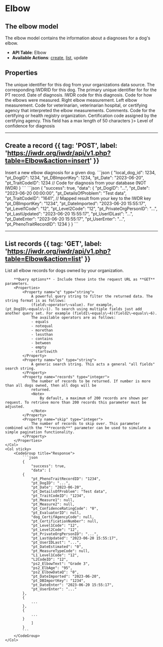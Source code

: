 
# Elbow

## The elbow model
The elbow model contains the information about a diagnoses for a dog's elbow.
- **API Table**: Elbow
- **Available Actions**: [create](#create-a-record), [list](#list-records), update

<ApiConnectorGeneratorDialog />

## Properties

<Properties>
    <Property name="local_dog_id" type="integer" required>
        The unique identifier for this dog from your organizations data source.
    </Property>
    <Property name="pt_DogID" type="integer" required>
        The corresponding IWDRID for this dog.
    </Property>
    <Property name="pt_DBImportKey" type="integer" required>
        The primary unique identifier for for the PT record.
    </Property>
    <Property name="pt_Date" type="datetime" required>
        Date of diagnosis.
    </Property>
    <Property name="pt_TraitCodeID" type="integer" required>
        IWDR code for this diagnosis.
        <ElbowTraitCodeIDDataTable />
    </Property>
    <Property name="pt_MeasureTypeCode" type="integer">
        Code for how the elbows were measured.
        <MeasureTypeCodeDataTable />
    </Property>
    <Property name="pt_Measure1" type="string">
        Right elbow measurement.
    </Property>
    <Property name="pt_Measure2" type="string">
        Left elbow measurement.
    </Property>
    <Property name="pt_EvaluatorID" type="integer">
        Code for veterinarian, veterinarian hospital, or certifying agency that interpreted the elbow measurements.
        <EvaluatorIDDataTable />
    </Property>
    <Property name="pt_DetailsOfProblem" type="string">
        Comments.
    </Property>
    <Property name="dog_CertifAgencyCode" type="integer">
        Code for the certifying or health registry organization.
        <CertifAgencyCodeDataTable />
    </Property>
    <Property name="pt_CertificationNumber" type="string">
        Certification code assigned by the certifying agency.
        <Note>
            This field has a max length of 50 characters
        </Note>
    </Property>
    <Property name="pt_ConfidenceRatingCode" type="integer" dataTableKey={<ConfidenceRatingCodeDataTable />}>
        Level of confidence for diagnosis
    </Property>
</Properties>

---

## Create a record {{ tag: 'POST', label: 'https://iwdr.org/iwdr/api/v1.php?table=Elbow&action=insert' }}

<Row>
    <Col>
        Insert a new elbow diagnosis for a given dog.
    </Col>
    <Col sticky>
        <CodeGroup title="Request Body">
            ```json
            {
                "local_dog_id": 1234,
                "pt_DogID": 1234,
                "pt_DBImportKey": 1234,
                "pt_Date": "2023-06-20",
                "pt_TraitCodeID": 1234 // Code for diagnosis from your database (NOT IWDR)
            }
            ```
        </CodeGroup>
        <CodeGroup title="Response">
            ```json
            {
                "success": true,
                "data":
            {
                "pt_DogID": "...",
                "pt_Date": "2023-06-20 00:00:00",
                "pt_DetailsOfProblem": "Test data",
                "pt_TraitCodeID": "1641", // Mapped result from your key to the IWDR key
                "pt_DBImportKey": "1234",
                "pt_DateImported": "2023-06-20 15:55:17",
                "pt_Level1Code": "12",
                "pt_Level2Code": "12",
                "pt_PrivateOrgPersonID": "...",
                "pt_LastUpdated": "2023-06-20 15:55:17",
                "pt_UserIDLast": "...",
                "pt_DateEnter": "2023-06-20 15:55:17",
                "pt_UserEnter": "...",
                "pt_PhenoTraitRecordID": 1234
            }
            }
            ```
        </CodeGroup>
    </Col>
</Row>

---

## List records {{ tag: 'GET', label: 'https://iwdr.org/iwdr/api/v1.php?table=Elbow&action=list' }}

<Row>
    <Col>
        List all elbow records for dogs owned by your organization.

        **Query options** - Include these into the request URL as **GET** parameters.
        <Properties>
            <Property name="q" type="string">
                A powerful query string to filter the returned data. The string format is as follows:
                (field\~operator\~value). For example, (pt_DogID\~equals\~1). To search using multiple fields just add another query set. For example (field1\~equals\~4)(field2\~equals\~6).
                The available operators are as follows:
                - equals
                - notequal
                - morethan
                - lessthan
                - contains
                - between
                - empty
                - startswith
            </Property>
            <Property name="qs" type="string">
                A generic search string. This acts a general "all fields" search string.
            </Property>
            <Property name="records" type="integer">
                The number of records to be returned. If number is more than all dogs owned, then all dogs will be
                returned.
                <Note>
                    By default, a maximum of 200 records are shown per request. To retrieve more than 200 records this parameter must be adjusted.
                </Note>
            </Property>
            <Property name="skip" type="integer">
                The number of records to skip over. This parameter combined with the "**records**" parameter can be used to simulate a simple pagination functionality.
            </Property>
        </Properties>
    </Col>
    <Col sticky>
        <CodeGroup title="Response">
            ```json
            {
                "success": true,
                "data": [
            {
                "pt_PhenoTraitRecordID": "1234",
                "pt_DogID": "...",
                "pt_Date": "2023-06-20",
                "pt_DetailsOfProblem": "Test data",
                "pt_TraitCodeID": "1234",
                "pt_Measure1": null,
                "pt_Measure2": null,
                "pt_ConfidenceRatingCode": "0",
                "pt_EvaluatorID": null,
                "dog_CertifAgencyCode": null,
                "pt_CertificationNumber": null,
                "pt_Level1Code": "12",
                "pt_Level2Code": "12",
                "pt_PrivateOrgPersonID": "...",
                "pt_LastUpdated": "2023-06-20 15:55:17",
                "pt_UserIDLast": "...",
                "pt_DateEstimated": "0",
                "pt_MeasureTypeCode": null,
                "L1_Level1Code": "12",
                "L2CodeID": "12",
                "ps2_ElbowText": "Grade 3",
                "ps2_ElbAge": "95",
                "ps2_ElbowDataQ": "0",
                "pt_DateImported": "2023-06-20",
                "pt_DBImportKey": "1234",
                "pt_DateEnter": "2023-06-20 15:55:17",
                "pt_UserEnter": "..."
            },
            {
                ...
            },
            {
                ...
            }
                ]
            }
            ```
        </CodeGroup>
    </Col>
</Row>


